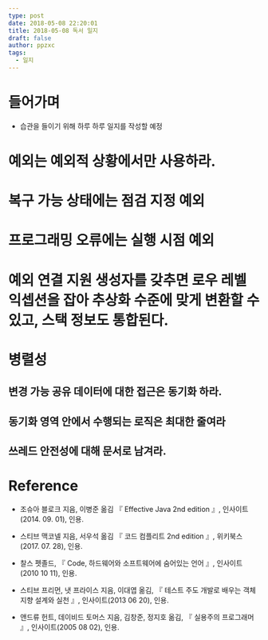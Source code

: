 ```yaml
---
type: post
date: 2018-05-08 22:20:01
title: 2018-05-08 독서 일지
draft: false
author: ppzxc
tags:
  - 일지
---
```


# 들어가며

- 습관을 들이기 위해 하루 하루 일지를 작성할 예정

# 예외는 예외적 상황에서만 사용하라.

# 복구 가능 상태에는 점검 지정 예외

# 프로그래밍 오류에는 실행 시점 예외

# 예외 연결 지원 생성자를 갖추면 로우 레벨 익셉션을 잡아 추상화 수준에 맞게 변환할 수 있고, 스택 정보도 통합된다.

# 병렬성

## 변경 가능 공유 데이터에 대한 접근은 동기화 하라.

## 동기화 영역 안에서 수행되는 로직은 최대한 줄여라

## 쓰레드 안전성에 대해 문서로 남겨라.

# Reference

- 조슈아 블로크 지음, 이병준 옮김 『 Effective Java 2nd edition 』, 인사이트(2014. 09. 01), 인용.
- 스티브 맥코넬 지음, 서우석 옮김 『 코드 컴플리트 2nd edition 』, 위키북스(2017. 07. 28), 인용.

- 찰스 펫졸드, 『 Code, 하드웨어와 소프트웨어에 숨어있는 언어 』, 인사이트(2010 10 11), 인용.
- 스티브 프리먼, 냇 프라이스 지음, 이대엽 옮김, 『 테스트 주도 개발로 배우는 객체 지향 설계와 실천 』, 인사이트(2013 06 20), 인용.
- 앤드류 헌트, 데이비드 토머스 지음, 김창준, 정지호 옮김, 『 실용주의 프로그래머 』, 인사이트(2005 08 02), 인용.
